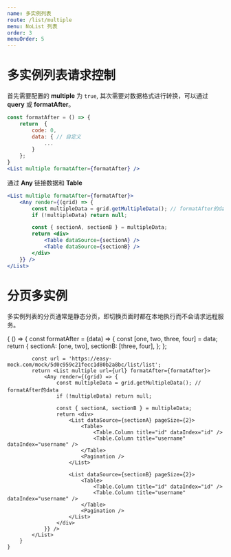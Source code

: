 ```yaml
---
name: 多实例列表
route: /list/multiple
menu: NoList 列表
order: 3
menuOrder: 5
---
```



# 多实例列表请求控制

首先需要配置的 **multiple** 为 `true`, 其次需要对数据格式进行转换，可以通过 **query** 或 **formatAfter**。

```jsx
const formatAfter = () => {
    return  {
        code: 0,
        data: { // 自定义
            ...
        }
    };
}
<List multiple formatAfter={formatAfter} /> 
```

通过 **Any** 链接数据和 **Table**

```jsx
<List multiple formatAfter={formatAfter}>
    <Any render={(grid) => {
        const multipleData = grid.getMultipleData(); // formatAfter的data
        if (!multipleData) return null;

        const { sectionA, sectionB } = multipleData;
        return <div>
            <Table dataSource={sectionA} />
            <Table dataSource={sectionB} />
        </div>
    }} />
</List>
```

# 分页多实例

多实例列表的分页通常是静态分页，即切换页面时都在本地执行而不会请求远程服务。

<Playground>
    {
        () => {
            const formatAfter = (data) => {
                const [one, two, three, four] = data;
                return {
                    sectionA: [one, two],
                    sectionB: [three, four],
                };
            };

            const url = 'https://easy-mock.com/mock/5d0c959c21fecc1d80b2a8bc/list/list';
            return <List multiple url={url} formatAfter={formatAfter}>
                <Any render={(grid) => {
                    const multipleData = grid.getMultipleData(); // formatAfter的data
                    if (!multipleData) return null;

                    const { sectionA, sectionB } = multipleData;
                    return <div>
                        <List dataSource={sectionA} pageSize={2}>
                            <Table>
                                <Table.Column title="id" dataIndex="id" />
                                <Table.Column title="username" dataIndex="username" />
                            </Table>
                            <Pagination />
                        </List>

                        <List dataSource={sectionB} pageSize={2}>
                            <Table>
                                <Table.Column title="id" dataIndex="id" />
                                <Table.Column title="username" dataIndex="username" />
                            </Table>
                            <Pagination />
                        </List>
                    </div>
                }} />
            </List>
        }
    }
</Playground>